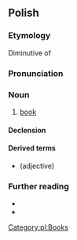 {{also|książką}}
==Polish==
{{wp|lang=pl}}

===Etymology===
Diminutive of {{m|pl|księga}}

===Pronunciation===
{{pl-p|a=pl-książka.ogg}}

===Noun===
{{pl-noun|f|dim=książeczka}}

# [[book]]

====Declension====
{{pl-decl-noun-f}}

====Derived terms====
* {{l|pl|książkowy}} (adjective)

===Further reading===
* {{R:pl:WSJP}}
* {{R:PWN}}

[[Category:pl:Books]]